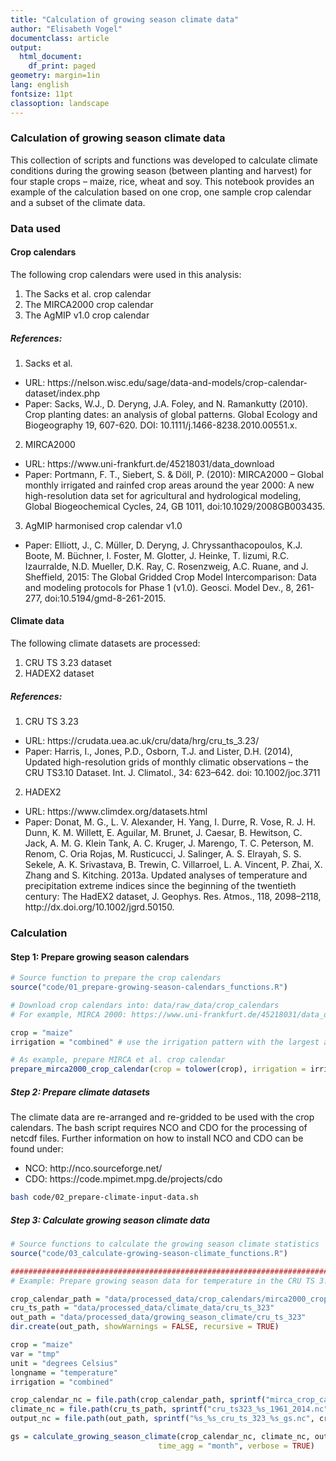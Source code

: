 ```yaml
---
title: "Calculation of growing season climate data"
author: "Elisabeth Vogel"
documentclass: article
output:
  html_document:
    df_print: paged
geometry: margin=1in
lang: english
fontsize: 11pt
classoption: landscape
---
```


### Calculation of growing season climate data

This collection of scripts and functions was developed to calculate climate conditions during the growing season (between planting and harvest) for four staple crops -- maize, rice, wheat and soy. This notebook provides an example of the calculation based on one crop, one sample crop calendar and a subset of the climate data.

### Data used

#### Crop calendars

The following crop calendars were used in this analysis:

  1) The Sacks et al. crop calendar
  2) The MIRCA2000 crop calendar
  3) The AgMIP v1.0 crop calendar

##### References:

1) Sacks et al.

- URL: https://nelson.wisc.edu/sage/data-and-models/crop-calendar-dataset/index.php
- Paper: Sacks, W.J., D. Deryng, J.A. Foley, and N. Ramankutty (2010). Crop planting dates: an analysis of global patterns. Global Ecology and Biogeography 19, 607-620. DOI: 10.1111/j.1466-8238.2010.00551.x.

2) MIRCA2000

- URL: https://www.uni-frankfurt.de/45218031/data_download
- Paper: Portmann, F. T., Siebert, S. & Döll, P. (2010): MIRCA2000 – Global monthly irrigated and rainfed crop areas around the year 2000: A new high-resolution data set for agricultural and hydrological modeling, Global Biogeochemical Cycles, 24, GB 1011, doi:10.1029/2008GB003435.

3) AgMIP harmonised crop calendar v1.0

- Paper: Elliott, J., C. Müller, D. Deryng, J. Chryssanthacopoulos, K.J. Boote, M. Büchner, I. Foster, M. Glotter, J. Heinke, T. Iizumi, R.C. Izaurralde, N.D. Mueller, D.K. Ray, C. Rosenzweig, A.C. Ruane, and J. Sheffield, 2015: The Global Gridded Crop Model Intercomparison: Data and modeling protocols for Phase 1 (v1.0). Geosci. Model Dev., 8, 261-277, doi:10.5194/gmd-8-261-2015.


#### Climate data

The following climate datasets are processed:

  1) CRU TS 3.23 dataset
  2) HADEX2 dataset 

##### References:

1) CRU TS 3.23

- URL: https://crudata.uea.ac.uk/cru/data/hrg/cru_ts_3.23/
- Paper: Harris, I., Jones, P.D., Osborn, T.J. and Lister, D.H. (2014), Updated high-resolution grids of monthly climatic observations – the CRU TS3.10 Dataset. Int. J. Climatol., 34: 623–642. doi: 10.1002/joc.3711

2) HADEX2

- URL: https://www.climdex.org/datasets.html
- Paper: Donat, M. G., L. V. Alexander, H. Yang, I. Durre, R. Vose, R. J. H. Dunn, K. M. Willett, E. Aguilar, M. Brunet, J. Caesar, B. Hewitson, C. Jack, A. M. G. Klein Tank, A. C. Kruger, J. Marengo, T. C. Peterson, M. Renom, C. Oria Rojas, M. Rusticucci, J. Salinger, A. S. Elrayah, S. S. Sekele, A. K. Srivastava, B. Trewin, C. Villarroel, L. A. Vincent, P. Zhai, X. Zhang and S. Kitching. 2013a. Updated analyses of temperature and precipitation extreme indices since the beginning of the twentieth century: The HadEX2 dataset, J. Geophys. Res. Atmos., 118, 2098–2118, http://dx.doi.org/10.1002/jgrd.50150.

### Calculation

#### Step 1: Prepare growing season calendars

```r
# Source function to prepare the crop calendars
source("code/01_prepare-growing-season-calendars_functions.R")

# Download crop calendars into: data/raw_data/crop_calendars
# For example, MIRCA 2000: https://www.uni-frankfurt.de/45218031/data_download

crop = "maize"
irrigation = "combined" # use the irrigation pattern with the largest area fraction per grid cell

# As example, prepare MIRCA et al. crop calendar
prepare_mirca2000_crop_calendar(crop = tolower(crop), irrigation = irrigation, verbose = TRUE)
```


##### Step 2: Prepare climate datasets

The climate data are re-arranged and re-gridded to be used with the crop calendars. The bash script requires NCO and CDO for the processing of netcdf files. Further information on how to install NCO and CDO can be found under:

- NCO: http://nco.sourceforge.net/
- CDO: https://code.mpimet.mpg.de/projects/cdo

```bash
bash code/02_prepare-climate-input-data.sh
```


##### Step 3: Calculate growing season climate data


```r
# Source functions to calculate the growing season climate statistics
source("code/03_calculate-growing-season-climate_functions.R")

###############################################################################
# Example: Prepare growing season data for temperature in the CRU TS 3.23 dataset

crop_calendar_path = "data/processed_data/crop_calendars/mirca2000_crop_calendar"
cru_ts_path = "data/processed_data/climate_data/cru_ts_323"
out_path = "data/processed_data/growing_season_climate/cru_ts_323"
dir.create(out_path, showWarnings = FALSE, recursive = TRUE)

crop = "maize"
var = "tmp"
unit = "degrees Celsius"
longname = "temperature"
irrigation = "combined"

crop_calendar_nc = file.path(crop_calendar_path, sprintf("mirca_crop_calendar_%s_%s.nc", crop, irrigation))
climate_nc = file.path(cru_ts_path, sprintf("cru_ts323_%s_1961_2014.nc", var))
output_nc = file.path(out_path, sprintf("%s_%s_cru_ts_323_%s_gs.nc", crop, irrigation, var))

gs = calculate_growing_season_climate(crop_calendar_nc, climate_nc, output_nc, var, unit, longname,
                                 time_agg = "month", verbose = TRUE)
```
